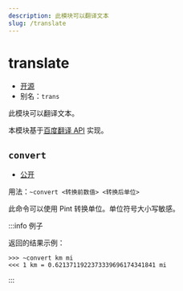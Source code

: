 ```yaml
---
description: 此模块可以翻译文本
slug: /translate
---
```


# translate

-   [开源](help/faq#为什么有些模块没有开源)
-   别名：`trans`

此模块可以翻译文本。

本模块基于[百度翻译 API](https://fanyi-api.baidu.com/) 实现。

## `convert`

-   [公开](permissions)

用法：`~convert <转换前数值> <转换后单位>`

此命令可以使用 Pint 转换单位。单位符号大小写敏感。

:::info 例子

返回的结果示例：

```
>>> ~convert km mi
<<< 1 km = 0.6213711922373339696174341841 mi
```

:::
